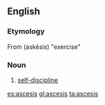 ==English==

===Etymology===
From {{etyl|grc|en}} {{term|ἄσκησις|lang=grc}} (askēsis) "exercise"

===Noun===
{{en-noun|-}}

# [[self-discipline]]

[[es:ascesis]]
[[gl:ascesis]]
[[ta:ascesis]]